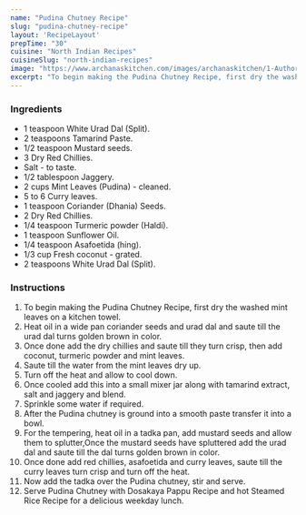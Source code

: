 ---
name: "Pudina Chutney Recipe"
slug: "pudina-chutney-recipe"
layout: 'RecipeLayout'
prepTime: "30"
cuisine: "North Indian Recipes"
cuisineSlug: "north-indian-recipes"
image: "https://www.archanaskitchen.com/images/archanaskitchen/1-Author/Gauravi_Vinay/Pudina_chutney.jpg"
excerpt: "To begin making the Pudina Chutney Recipe, first dry the washed mint leaves on a kitchen towel"
---

### Ingredients

- 1 teaspoon White Urad Dal (Split).
- 2 teaspoons Tamarind Paste.
- 1/2 teaspoon Mustard seeds.
- 3 Dry Red Chillies.
- Salt - to taste.
- 1/2 tablespoon Jaggery.
- 2 cups Mint Leaves (Pudina) - cleaned.
- 5 to 6 Curry leaves.
- 1 teaspoon Coriander (Dhania) Seeds.
- 2 Dry Red Chillies.
- 1/4 teaspoon Turmeric powder (Haldi).
- 1 teaspoon Sunflower Oil.
- 1/4 teaspoon Asafoetida (hing).
- 1/3 cup Fresh coconut - grated.
- 2 teaspoons White Urad Dal (Split).

### Instructions

1. To begin making the Pudina Chutney Recipe, first dry the washed mint leaves on a kitchen towel.
1. Heat oil in a wide pan coriander seeds and  urad dal and saute till the urad dal turns golden brown in color.
1. Once done add the dry chillies and saute till they turn crisp, then add coconut, turmeric powder and mint leaves.
1. Saute till the water from the mint leaves dry up.
1. Turn off the heat and allow to cool down.
1. Once cooled add this into a small mixer jar along with tamarind extract, salt and jaggery and blend.
1. Sprinkle some water if required.
1. After the Pudina chutney is ground into a smooth paste transfer it into a bowl.
1. For the tempering, heat oil in a tadka pan, add mustard seeds and allow them to splutter,Once the mustard seeds have spluttered add the urad dal and saute till the dal turns golden brown in color.
1. Once done add red chillies, asafoetida and curry leaves, saute till the curry leaves turn crisp and turn off the heat.
1. Now add the tadka over the Pudina chutney, stir and serve.
1. Serve Pudina Chutney with Dosakaya Pappu Recipe and hot Steamed Rice Recipe for a delicious weekday lunch.
